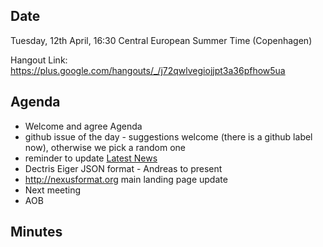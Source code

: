 ==Date==

Tuesday, 12th April, 16:30 Central European Summer Time (Copenhagen)

Hangout Link: https://plus.google.com/hangouts/_/j72qwlvegiojjpt3a36pfhow5ua

==Agenda==

* Welcome and agree Agenda
* github issue of the day - suggestions welcome (there is a github label now), otherwise we pick a random one
* reminder to update [[Latest News]]
* Dectris Eiger JSON format - Andreas to present
* http://nexusformat.org main landing page update
* Next meeting
* AOB

==Minutes==